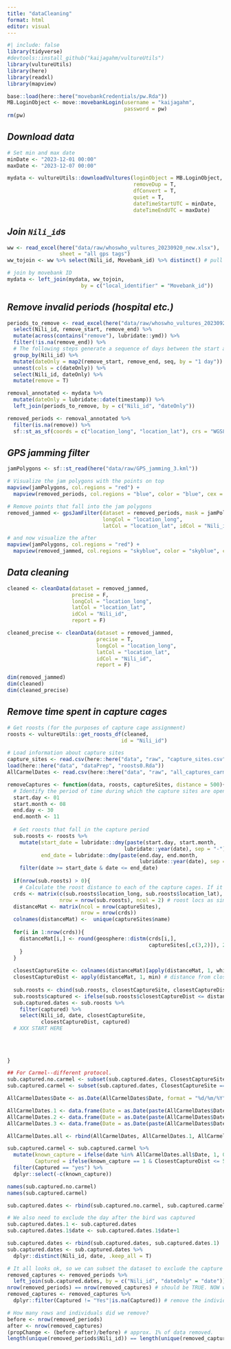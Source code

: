 ```yaml
---
title: "dataCleaning"
format: html
editor: visual
---
```


```r
#| include: false
library(tidyverse)
#devtools::install_github("kaijagahm/vultureUtils")
library(vultureUtils)
library(here)
library(readxl)
library(mapview)
```

```r
base::load(here::here("movebankCredentials/pw.Rda"))
MB.LoginObject <- move::movebankLogin(username = "kaijagahm", 
                                      password = pw)
rm(pw)
```

## *Download data*

```r
# Set min and max date
minDate <- "2023-12-01 00:00"
maxDate <- "2023-12-07 00:00"

mydata <- vultureUtils::downloadVultures(loginObject = MB.LoginObject,
                                         removeDup = T, 
                                         dfConvert = T, 
                                         quiet = T, 
                                         dateTimeStartUTC = minDate,
                                         dateTimeEndUTC = maxDate)
```

## *Join `Nili_id`s*

```r
ww <- read_excel(here("data/raw/whoswho_vultures_20230920_new.xlsx"), 
                 sheet = "all gps tags")
ww_tojoin <- ww %>% select(Nili_id, Movebank_id) %>% distinct() # pull out just the names columns, nothing else, and remove any duplicates

# join by movebank ID
mydata <- left_join(mydata, ww_tojoin, 
                        by = c("local_identifier" = "Movebank_id"))
```

## *Remove invalid periods (hospital etc.)*

```r
periods_to_remove <- read_excel(here("data/raw/whoswho_vultures_20230920_new.xlsx"), sheet = "periods_to_remove") %>%
  select(Nili_id, remove_start, remove_end) %>%
  mutate(across(contains("remove"), lubridate::ymd)) %>%
  filter(!is.na(remove_end)) %>%
  # The following steps generate a sequence of days between the start and end date, so we can then join them to the original data
  group_by(Nili_id) %>%
  mutate(dateOnly = map2(remove_start, remove_end, seq, by = "1 day")) %>%
  unnest(cols = c(dateOnly)) %>%
  select(Nili_id, dateOnly) %>%
  mutate(remove = T)

removal_annotated <- mydata %>%
  mutate(dateOnly = lubridate::date(timestamp)) %>%
  left_join(periods_to_remove, by = c("Nili_id", "dateOnly"))

removed_periods <- removal_annotated %>%
  filter(is.na(remove)) %>%
  sf::st_as_sf(coords = c("location_long", "location_lat"), crs = "WGS84", remove = F)
```

## *GPS jamming filter*

```r
jamPolygons <- sf::st_read(here("data/raw/GPS_jamming_3.kml"))

# Visualize the jam polygons with the points on top
mapview(jamPolygons, col.regions = "red") + 
  mapview(removed_periods, col.regions = "blue", color = "blue", cex = 3, alpha = 0.5)

# Remove points that fall into the jam polygons
removed_jammed <- gpsJamFilter(dataset = removed_periods, mask = jamPolygons,
                               longCol = "location_long", 
                               latCol = "location_lat", idCol = "Nili_id")

# and now visualize the after
mapview(jamPolygons, col.regions = "red") +
  mapview(removed_jammed, col.regions = "skyblue", color = "skyblue", cex = 3, alpha = 0.5)
```

## *Data cleaning*

```r
cleaned <- cleanData(dataset = removed_jammed,
                     precise = F, 
                     longCol = "location_long",
                     latCol = "location_lat",
                     idCol = "Nili_id",
                     report = F)

cleaned_precise <- cleanData(dataset = removed_jammed,
                             precise = T,
                             longCol = "location_long",
                             latCol = "location_lat",
                             idCol = "Nili_id",
                             report = F)

dim(removed_jammed)
dim(cleaned)
dim(cleaned_precise)
```

## *Remove time spent in capture cages*

```r
# Get roosts (for the purposes of capture cage assignment)
roosts <- vultureUtils::get_roosts_df(cleaned, 
                                     id = "Nili_id")

# Load information about capture sites
capture_sites <- read.csv(here::here("data", "raw", "capture_sites.csv"))
load(here::here("data", "dataPrep", "roosts0.Rda"))
AllCarmelDates <- read.csv(here::here("data", "raw", "all_captures_carmel_2010-2021.csv"))

removeCaptures <- function(data, roosts, captureSites, distance = 500){
  # Identify the period of time during which the capture sites are open (when we need to do this exclusion)
  start.day <- 01
  start.month <- 08
  end.day <- 30
  end.month <- 11
  
  # Get roosts that fall in the capture period
  sub.roosts <- roosts %>%
    mutate(start_date = lubridate::dmy(paste(start.day, start.month,
                                      lubridate::year(date), sep = "-")),
           end_date = lubridate::dmy(paste(end.day, end.month, 
                                           lubridate::year(date), sep = "-"))) %>%
    filter(date >= start_date & date <= end_date)
  
  if(nrow(sub.roosts) > 0){
    # Calculate the roost distance to each of the capture cages. If it is less than 500m, keep that line.
  crds <- matrix(c(sub.roosts$location_long, sub.roosts$location_lat),
                 nrow = nrow(sub.roosts), ncol = 2) # roost locs as simple lat/long coords
  distanceMat <- matrix(ncol = nrow(captureSites),
                        nrow = nrow(crds))
  colnames(distanceMat) <-  unique(captureSites$name)
  
  for(i in 1:nrow(crds)){
    distanceMat[i,] <- round(geosphere::distm(crds[i,], 
                                              captureSites[,c(3,2)]), 2)
    }
  }
  
  closestCaptureSite <- colnames(distanceMat)[apply(distanceMat, 1, which.min)] # ID of closest capture site
  closestCaptureDist <- apply(distanceMat, 1, min) # distance from closest capture site
  
  sub.roosts <- cbind(sub.roosts, closestCaptureSite, closestCaptureDist)
  sub.roosts$captured <- ifelse(sub.roosts$closestCaptureDist <= distance, T, F)
  sub.captured.dates <- sub.roosts %>% 
    filter(captured) %>%
    select(Nili_id, date, closestCaptureSite, 
           closestCaptureDist, captured)
  # XXX START HERE
  
  
  
  
}

## For Carmel--different protocol.
sub.captured.no.carmel <- subset(sub.captured.dates, ClosestCaptureSite != "Carmel")
sub.captured.carmel <- subset(sub.captured.dates, ClosestCaptureSite == "Carmel")

AllCarmelDates$Date <- as.Date(AllCarmelDates$Date, format = "%d/%m/%Y")

AllCarmelDates.1 <- data.frame(Date = as.Date(paste(AllCarmelDates$Date-1)))
AllCarmelDates.2 <- data.frame(Date = as.Date(paste(AllCarmelDates$Date-2)))
AllCarmelDates.3 <- data.frame(Date = as.Date(paste(AllCarmelDates$Date-3)))

AllCarmelDates.all <- rbind(AllCarmelDates, AllCarmelDates.1, AllCarmelDates.2, AllCarmelDates.3)

sub.captured.carmel <- sub.captured.carmel %>%
  mutate(known_capture = ifelse(date %in% AllCarmelDates.all$Date, 1, 0),
         Captured = ifelse(known_capture == 1 & ClosestCaptureDist <= 50, "yes", "no")) %>%
  filter(Captured == "yes") %>%
  dplyr::select(-c(known_capture))

names(sub.captured.no.carmel)
names(sub.captured.carmel)

sub.captured.dates <- rbind(sub.captured.no.carmel, sub.captured.carmel)

# We also need to exclude the day after the bird was captured
sub.captured.dates.1 <- sub.captured.dates
sub.captured.dates.1$date <- sub.captured.dates.1$date+1

sub.captured.dates <- rbind(sub.captured.dates, sub.captured.dates.1)
sub.captured.dates <- sub.captured.dates %>%
  dplyr::distinct(Nili_id, date, .keep_all = T)

# It all looks ok, so we can subset the dataset to exclude the capture dates
removed_captures <- removed_periods %>%
  left_join(sub.captured.dates, by = c("Nili_id", "dateOnly" = "date"))
nrow(removed_periods) == nrow(removed_captures) # should be TRUE. NOW we can filter.
removed_captures <- removed_captures %>%
  dplyr::filter(Captured != "Yes"|is.na(Captured)) # remove the individual*days when they were captured

# How many rows and individuals did we remove?
before <- nrow(removed_periods)
after <- nrow(removed_captures)
(propChange <- (before-after)/before) # approx. 1% of data removed.
length(unique(removed_periods$Nili_id)) == length(unique(removed_captures$Nili_id)) # no change in number of individuals! As expected.
```
